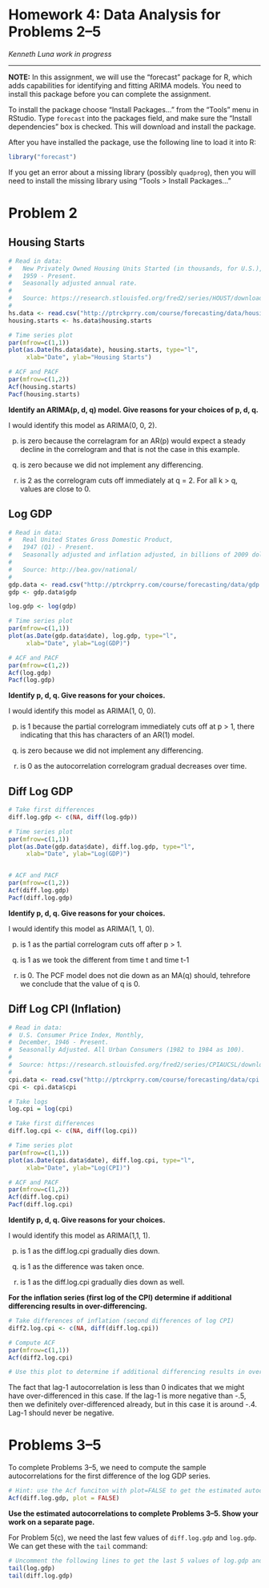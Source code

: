 Homework 4: Data Analysis for Problems 2--5
===========================================
*Kenneth Luna*
*work in progress* 

---

**NOTE:** In this assignment, we will use the "forecast" package for R, which adds
capabilities for identifying and fitting ARIMA models.  You need to install
this package before you can complete the assignment.

To install the package choose "Install Packages..." from the "Tools" menu in
RStudio.  Type `forecast` into the packages field, and make
sure the "Install dependencies" box is checked.  This will download and
install the package.

After you have installed the package, use the following line to load it into
R:

```r
library("forecast")
```

If you get an error about a missing library (possibly `quadprog`), then you will
need to install the missing library using "Tools > Install Packages..."


Problem 2
=========


Housing Starts
--------------

```r
# Read in data:
#   New Privately Owned Housing Units Started (in thousands, for U.S.), Yearly,
#   1959 - Present.
#   Seasonally adjusted annual rate.
#
#   Source: https://research.stlouisfed.org/fred2/series/HOUST/downloaddata
#
hs.data <- read.csv("http://ptrckprry.com/course/forecasting/data/housingstarts.csv")
housing.starts <- hs.data$housing.starts

# Time series plot
par(mfrow=c(1,1))
plot(as.Date(hs.data$date), housing.starts, type="l",
     xlab="Date", ylab="Housing Starts")

# ACF and PACF
par(mfrow=c(1,2))
Acf(housing.starts)
Pacf(housing.starts)
```

**Identify an ARIMA(p, d, q) model.  Give reasons for your choices of p, d, q.**

I would identify this model as ARIMA(0, 0, 2).  

(p) is zero because the correlagram for an AR(p) would expect a steady decline in the correlogram and that is not the case in this example.  

(d) is zero because we did not implement any differencing.  

(q) is 2 as the correlogram cuts off immediately at q = 2.  For all k > q, values are close to 0. 


Log GDP
-------

```r
# Read in data:
#   Real United States Gross Domestic Product,
#   1947 (Q1) - Present.
#   Seasonally adjusted and inflation adjusted, in billions of 2009 dollars.
#
#   Source: http://bea.gov/national/
#
gdp.data <- read.csv("http://ptrckprry.com/course/forecasting/data/gdp.csv")
gdp <- gdp.data$gdp

log.gdp <- log(gdp)

# Time series plot
par(mfrow=c(1,1))
plot(as.Date(gdp.data$date), log.gdp, type="l",
     xlab="Date", ylab="Log(GDP)")

# ACF and PACF
par(mfrow=c(1,2))
Acf(log.gdp)
Pacf(log.gdp)
```

**Identify p, d, q.  Give reasons for your choices.**

I would identify this model as ARIMA(1, 0, 0).  

(p) is 1 because the partial correlogram immediately cuts off at p > 1, there indicating that this has characters of an AR(1) model.   

(d) is zero because we did not implement any differencing.  

(q) is 0 as the autocorrelation correlogram gradual decreases over time.  


Diff Log GDP
------------

```r
# Take first differences
diff.log.gdp <- c(NA, diff(log.gdp))

# Time series plot
par(mfrow=c(1,1))
plot(as.Date(gdp.data$date), diff.log.gdp, type="l",
     xlab="Date", ylab="Log(GDP)")


# ACF and PACF
par(mfrow=c(1,2))
Acf(diff.log.gdp)
Pacf(diff.log.gdp)
```

**Identify p, d, q.  Give reasons for your choices.**

I would identify this model as ARIMA(1, 1, 0).  

(p) is 1 as the partial correlogram cuts off after p > 1.  

(d) is 1 as we took the different from time t and time t-1 

(q) is 0.  The PCF model does not die down as an MA(q) should, tehrefore we conclude that the value of q is 0.  


Diff Log CPI (Inflation)
------------------------

```r
# Read in data:
#  U.S. Consumer Price Index, Monthly,
#  December, 1946 - Present.
#  Seasonally Adjusted. All Urban Consumers (1982 to 1984 as 100).
#
#  Source: https://research.stlouisfed.org/fred2/series/CPIAUCSL/downloaddata
#
cpi.data <- read.csv("http://ptrckprry.com/course/forecasting/data/cpi.csv")
cpi <- cpi.data$cpi

# Take logs
log.cpi = log(cpi)

# Take first differences
diff.log.cpi <- c(NA, diff(log.cpi))

# Time series plot
par(mfrow=c(1,1))
plot(as.Date(cpi.data$date), diff.log.cpi, type="l",
     xlab="Date", ylab="Log(CPI)")

# ACF and PACF
par(mfrow=c(1,2))
Acf(diff.log.cpi)
Pacf(diff.log.cpi)
```

**Identify p, d, q.  Give reasons for your choices.**

I would identify this model as ARIMA(1,1, 1).

(p) is 1 as the diff.log.cpi gradually dies down. 

(d) is 1 as the difference was taken once.  

(q) is 1 as the diff.log.cpi gradually dies down as well.  


**For the inflation series (first log of the CPI) determine if additional
differencing results in over-differencing.**

```r
# Take differences of inflation (second differences of log CPI)
diff2.log.cpi <- c(NA, diff(diff.log.cpi))

# Compute ACF
par(mfrow=c(1,1))
Acf(diff2.log.cpi)

# Use this plot to determine if additional differencing results in over-differencing.
```

The fact that lag-1 autocorrelation is less than 0 indicates that we might have over-differenced in this case.  If the lag-1 is more negative than -.5, then we definitely over-differenced already, but in this case it is around -.4.  Lag-1 should never be negative.  


Problems 3--5
=============

To complete Problems 3--5, we need to compute the sample autocorrelations for
the first difference of the log GDP series.

```r
# Hint: use the Acf funciton with plot=FALSE to get the estimated autocorrelations
Acf(diff.log.gdp, plot = FALSE)
```

**Use the estimated autocorrelations to complete Problems 3--5.  Show your
work on a separate page.**



For Problem 5(c), we need the last few values of `diff.log.gdp` and `log.gdp`.
We can get these with the `tail` command:

```r
# Uncomment the following lines to get the last 5 values of log.gdp and diff.log.gdp:
tail(log.gdp)
tail(diff.log.gdp)
```

